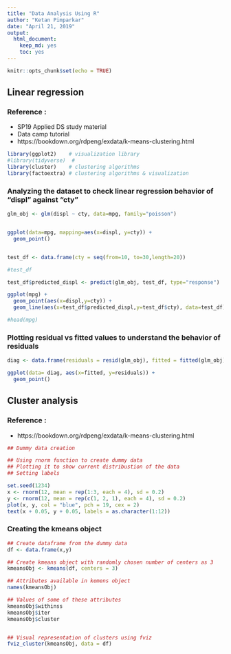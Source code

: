 ```yaml
---
title: "Data Analysis Using R"
author: "Ketan Pimparkar"
date: "April 21, 2019"
output: 
  html_document: 
    keep_md: yes
    toc: yes
---
```


```r
knitr::opts_chunk$set(echo = TRUE)
```

## Linear regression

### Reference : 
- SP19 Applied DS study material
- Data camp tutorial
- https://bookdown.org/rdpeng/exdata/k-means-clustering.html

```r
library(ggplot2)    # visualization library
#library(tidyverse)  # 
library(cluster)    # clustering algorithms
library(factoextra) # clustering algorithms & visualization

```

### Analyzing the dataset to check linear regression behavior of "displ" against "cty"
```r
glm_obj <- glm(displ ~ cty, data=mpg, family="poisson")


ggplot(data=mpg, mapping=aes(x=displ, y=cty)) +
  geom_point()


test_df <- data.frame(cty = seq(from=10, to=30,length=20))

#test_df

test_df$predicted_displ <- predict(glm_obj, test_df, type="response")

ggplot(mpg) +
  geom_point(aes(x=displ,y=cty)) +
  geom_line(aes(x=test_df$predicted_displ,y=test_df$cty), data=test_df)

#head(mpg)

```

### Plotting residual vs fitted values to understand the behavior of residuals

```r
diag <- data.frame(residuals = resid(glm_obj), fitted = fitted(glm_obj))

ggplot(data= diag, aes(x=fitted, y=residuals)) +
  geom_point()


```

## Cluster analysis

### Reference :
- https://bookdown.org/rdpeng/exdata/k-means-clustering.html

```r
## Dummy data creation

## Using rnorm function to create dummy data
## Plotting it to show current distribustion of the data
## Setting labels

set.seed(1234)
x <- rnorm(12, mean = rep(1:3, each = 4), sd = 0.2)
y <- rnorm(12, mean = rep(c(1, 2, 1), each = 4), sd = 0.2)
plot(x, y, col = "blue", pch = 19, cex = 2)
text(x + 0.05, y + 0.05, labels = as.character(1:12))
```

### Creating the kmeans object

```r
## Create dataframe from the dummy data
df <- data.frame(x,y)

## Create kmeans object with randomly chosen number of centers as 3
kmeansObj <- kmeans(df, centers = 3)

## Attributes available in kemens object
names(kmeansObj)

## Values of some of these attributes
kmeansObj$withinss
kmeansObj$iter
kmeansObj$cluster


## Visual representation of clusters using fviz
fviz_cluster(kmeansObj, data = df)

```

